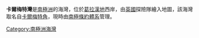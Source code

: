 {{unreferenced|time=2013-10-27T05:35:28+00:00}}
{{Coord|68|3|S|67|10|W|source:GNIS|display=title}}

'''卡爾梅特灣'''是[[南極洲|南極洲]]的海灣，位於[[葛拉漢地|葛拉漢地]]西岸，由[[英國|英國]]探險隊繪入地圖，該海灣取名自[[卡爾梅特角|卡爾梅特角]]，現時由[[南極條約體系|南極條約體系]]管理。

{{DEFAULTSORT:Calmette Bay}}
[[Category:南極洲海灣|Category:南極洲海灣]]


{{FallièresCoast-geo-stub}}